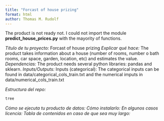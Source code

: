 ---
title: "Forcast of house prizing"
format: html
author: Thomas M. Rudolf
---

The product is not ready not. I could not import the module **predict_house_prices.py** with the mayority of functions.




*Título de tu proyecto:* Forcast of house prizing
*Explicar qué hace:* 
The product takes information about a house (number of rooms, number o bath rooms, car space, garden, location, etc) and estimates 
the value.
*Dependencias:*
The product needs several python libraries: pandas and sklearn.
*Inputs/Outputs:*
Inputs (categorical): 
The categorical inputs can be found in data/categorical_cols_train.txt and the numerical imputs in data/numerical_cols_train.txt

*Estructura del repo:* 
```{bash}
tree 
```
*Cómo se ejecuta tu producto de datos:*
*Cómo instalarlo:*
*En algunos casos licencia:*
*Tabla de contenidos en caso de que sea muy largo:*

